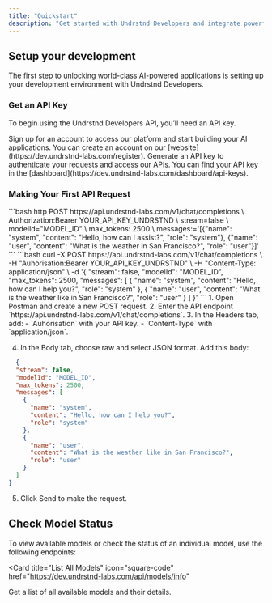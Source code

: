 ```yaml
---
title: "Quickstart"
description: "Get started with Undrstnd Developers and integrate powerful AI capabilities into your projects. This guide will walk you through getting an API key, making your first API request, and checking model statuses."
---
```


## Setup your development

The first step to unlocking world-class AI-powered applications is setting up your development environment with Undrstnd Developers.

### Get an API Key

To begin using the Undrstnd Developers API, you’ll need an API key.

<AccordionGroup>
  <Accordion icon="lock" title="Create an Account">
    Sign up for an account to access our platform and start building your AI
    applications. You can create an account on our
    [website](https://dev.undrstnd-labs.com/register).
  </Accordion>
  <Accordion icon="key" title="Generate an API Key">
    Generate an API key to authenticate your requests and access our APIs. You
    can find your API key in the
    [dashboard](https://dev.undrstnd-labs.com/dashboard/api-keys).
  </Accordion>
</AccordionGroup>

### Making Your First API Request

<AccordionGroup>

<Accordion icon="message-bot" title="HTTPie Example">
  ```bash
  http POST https://api.undrstnd-labs.com/v1/chat/completions \
  Authorization:Bearer YOUR_API_KEY_UNDRSTND \
  stream=false \
  modelId="MODEL_ID" \
  max_tokens: 2500  \
  messages:='[{"name": "system", "content": "Hello, how can I assist?", "role": "system"}, {"name": "user", "content": "What is the weather in San Francisco?", "role": "user"}]'
  ```
</Accordion>
<Accordion icon="rocket" title="cURL Example">
    ```bash
    curl -X POST https://api.undrstnd-labs.com/v1/chat/completions \
      -H "Auhorisation:Bearer YOUR_API_KEY_UNDRSTND" \
      -H "Content-Type: application/json" \
      -d '{
        "stream": false,
        "modelId": "MODEL_ID",
        "max_tokens": 2500,
        "messages": [
          {
            "name": "system",
            "content": "Hello, how can I help you?",
            "role": "system"
          },
          {
            "name": "user",
            "content": "What is the weather like in San Francisco?",
            "role": "user"
          }
        ]
      }'
  ```
</Accordion>
<Accordion title="Postman Example" icon="quinscape">
  1. Open Postman and create a new POST request.
  2. Enter the API endpoint `https://api.undrstnd-labs.com/v1/chat/completions`.
  3. In the Headers tab, add:
      - `Auhorisation` with your API key.
      - `Content-Type` with `application/json`.

  4. In the Body tab, choose raw and select JSON format. Add this body:
  ```json
    {
    "stream": false,
    "modelId": "MODEL_ID",
    "max_tokens": 2500,
    "messages": [
      {
        "name": "system",
        "content": "Hello, how can I help you?",
        "role": "system"
      },
      {
        "name": "user",
        "content": "What is the weather like in San Francisco?",
        "role": "user"
      }
    ]
  }
  ```
  5. Click Send to make the request.
</Accordion>

</AccordionGroup>

## Check Model Status

To view available models or check the status of an individual model, use the following endpoints:

<CardGroup>

<Card
  title="List All Models"
  icon="square-code"
  href="https://dev.undrstnd-labs.com/api/models/info"
>
  Get a list of all available models and their details.
</Card>


</CardGroup>
